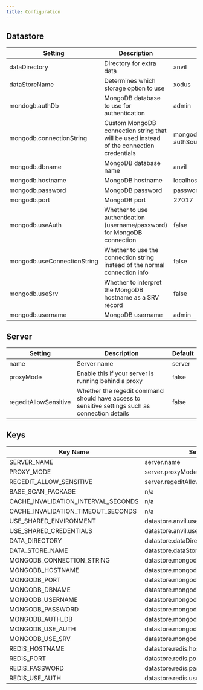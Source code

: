 ```yaml
---
title: Configuration
---
```


## Datastore

|Setting|Description|Default|
|-------|-----------|-------|
|dataDirectory|Directory for extra data|anvil|
|dataStoreName|Determines which storage option to use|xodus|
|mondogb.authDb|MongoDB database to use for authentication|admin|
|mongodb.connectionString|Custom MongoDB connection string that will be used instead of the connection credentials|mongodb://admin:password@localhost:27017/anvil?authSource=admin|
|mongodb.dbname|MongoDB database name|anvil|
|mongodb.hostname|MongoDB hostname|localhost|
|mongodb.password|MongoDB password|password|
|mongodb.port|MongoDB port|27017|
|mongodb.useAuth|Whether to use authentication (username/password) for MongoDB connection|false|
|mongodb.useConnectionString|Whether to use the connection string instead of the normal connection info|false|
|mongodb.useSrv|Whether to interpret the MongoDB hostname as a SRV record|false|
|mongodb.username|MongoDB username|admin|

## Server

|Setting|Description|Default|
|-------|-----------|-------|
|name|Server name|server|
|proxyMode|Enable this if your server is running behind a proxy|false|
|regeditAllowSensitive|Whether the regedit command should have access to sensitive settings such as connection details|false|

## Keys

|Key Name|Setting|
|--------|-------|
|SERVER_NAME|server.name|
|PROXY_MODE|server.proxyMode|
|REGEDIT_ALLOW_SENSITIVE|server.regeditAllowSensitive|
|BASE_SCAN_PACKAGE|n/a|
|CACHE_INVALIDATION_INTERVAL_SECONDS|n/a|
|CACHE_INVALIDATION_TIMEOUT_SECONDS|n/a|
|USE_SHARED_ENVIRONMENT|datastore.anvil.useSharedEnvironment|
|USE_SHARED_CREDENTIALS|datastore.anvil.useSharedCredentials|
|DATA_DIRECTORY|datastore.dataDirectory|
|DATA_STORE_NAME|datastore.dataStoreName|
|MONGODB_CONNECTION_STRING|datastore.mongodb.connectionString|
|MONGODB_HOSTNAME|datastore.mongodb.hostname|
|MONGODB_PORT|datastore.mongodb.port|
|MONGODB_DBNAME|datastore.mongodb.dbname|
|MONGODB_USERNAME|datastore.mongodb.username|
|MONGODB_PASSWORD|datastore.mongodb.password|
|MONGODB_AUTH_DB|datastore.mongodb.authDb|
|MONGODB_USE_AUTH|datastore.mongodb.useAuth|
|MONGODB_USE_SRV|datastore.mongodb.useSrv|
|REDIS_HOSTNAME|datastore.redis.hostname|
|REDIS_PORT|datastore.redis.port|
|REDIS_PASSWORD|datastore.redis.password|
|REDIS_USE_AUTH|datastore.redis.useAuth|
